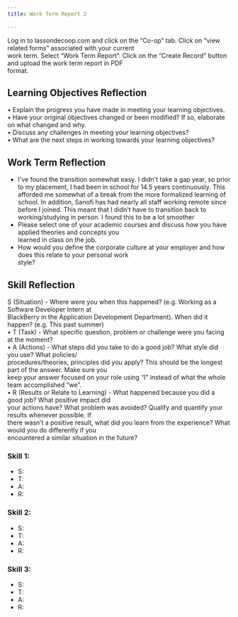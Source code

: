 ```yaml
---
title: Work Term Report 2

---
```

Log in to lassondecoop.com and click on the “Co-op” tab. Click on “view related forms” associated with your current   
work term. Select “Work Term Report”. Click on the “Create Record” button and upload the work term report in PDF   
format.

## Learning Objectives Reflection

• Explain the progress you have made in meeting your learning objectives.   
• Have your original objectives changed or been modified? If so, elaborate on what changed and why.   
• Discuss any challenges in meeting your learning objectives?   
• What are the next steps in working towards your learning objectives?

## Work Term Reflection

* I've found the transition somewhat easy. I didn't take a gap year, so prior to my placement, I had been in school for 14.5 years continuously. This afforded me somewhat of a break from the more formalized learning of school. In addition, Sanofi has had nearly all staff working remote since before I joined. This meant that I didn't have to transition back to working/studying in person. I found this to be a lot smoother
* Please select one of your academic courses and discuss how you have applied theories and concepts you   
  learned in class on the job. 
* How would you define the corporate culture at your employer and how does this relate to your personal work   
  style?

## Skill Reflection

S (Situation) - Where were you when this happened? (e.g. Working as a Software Developer Intern at   
BlackBerry in the Application Development Department). When did it happen? (e.g. This past summer)   
• T (Task) - What specific question, problem or challenge were you facing at the moment?   
• A (Actions) - What steps did you take to do a good job? What style did you use? What policies/   
procedures/theories, principles did you apply? This should be the longest part of the answer. Make sure you   
keep your answer focused on your role using “I” instead of what the whole team accomplished “we”.   
• R (Results or Relate to Learning) - What happened because you did a good job? What positive impact did   
your actions have? What problem was avoided? Qualify and quantify your results whenever possible. If   
there wasn’t a positive result, what did you learn from the experience? What would you do differently if you   
encountered a similar situation in the future?

### Skill 1:

* S:
* T:
* A:
* R:

### Skill 2:

* S:
* T:
* A:
* R:

### Skill 3:

* S:
* T:
* A:
* R:

<!-- subtitle: Position: Co-op Student - Data Logistics and Support<br />Organization: Sanofi Pasteur<br />Total # of Terms: 3<br />This is term 2 of 3-->

<!-- Download Button Below -->


<Download />